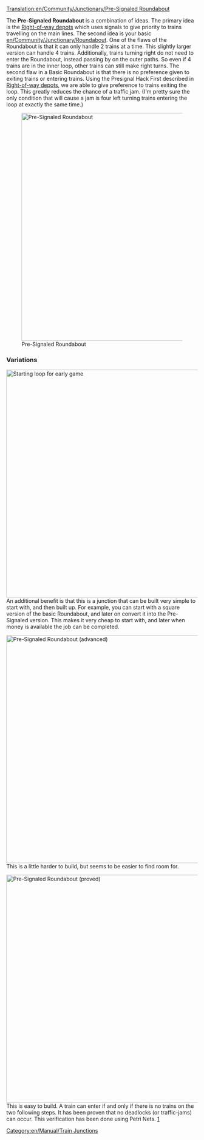 [[Translation:en/Community/Junctionary/Pre-Signaled Roundabout]]

{{en/Community/Junctionary/Navigation}}
The '''Pre-Signaled Roundabout''' is a combination of ideas.
The primary idea is the [[en/Manual/Building depots#advanced-depot-configurations|Right-of-way depots]] which uses signals to give priority to trains travelling on the main lines.
The second idea is your basic [[en/Community/Junctionary/Roundabout]]. One of the flaws of the Roundabout is that it can only handle 2 trains at a time. This slightly larger version can handle 4 trains.
Additionally, trains turning right do not need to enter the Roundabout, instead passing by on the outer paths. So even if 4 trains are in the inner loop, other trains can still make right turns.
The second flaw in a Basic Roundabout is that there is no preference given to exiting trains or entering trains. Using the Presignal Hack First described in [[en/Manual/Building depots#advanced-depot-configurations|Right-of-way depots]], we are able to give preference to trains exiting the loop. This greatly reduces the chance of a traffic jam. (I'm pretty sure the only condition that will cause a jam is four left turning trains entering the loop at exactly the same time.) 

[[File:en/Community/Junctionary/PresignaledRoundAbout.png|none|thumb|600px|Pre-Signaled Roundabout]]

{{en/Community/Junctionary/Junction Criteria|Steped|2|0|0|1|0|0|0|0|1|1|2||Broken down trains affect whole junction.|
*Traffic jams unlikely but possible (large trains).
*Simple to start, complexity added later.
*Complex signals may be hard to get right.
*Area: 15 x 15
}}

===Variations===
[[File:en/Community/Junctionary/StartingPresignaledRoundAbout.png|none|thumb|600px|Starting loop for early game]]
An additional benefit is that this is a junction that can be built very simple to start with, and then built up. For example, you can start with a square version of the basic Roundabout, and later on convert it into the Pre-Signaled version. This makes it very cheap to start with, and later when money is available the job can be completed.

[[File:en/Community/Junctionary/PresignaledRoundAboutVariant.png|none|thumb|600px|Pre-Signaled Roundabout (advanced)]]
This is a little harder to build, but seems to be easier to find room for.

[[File:en/Community/Junctionary/No-colide-roundabout-4w.png|none|thumb|600px|Pre-Signaled Roundabout (proved)]]
This is easy to build.  A train can enter if and only if there is no trains on the two following steps.
It has been proven that no deadlocks (or traffic-jams) can occur. This verification has been done using Petri Nets. [http://en.wikipedia.org/wiki/File:Trains.png]

[[Category:en/Manual/Train Junctions]]